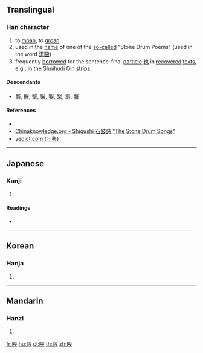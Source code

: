 ==Translingual==

===Han character===
{{Han char|rn=79|rad=殳|as=07|sn=11|four=|canj=SKHNE,XSKHN|ids=⿰医殳}}

# to [[moan]], to [[groan]]
# used in the [[name]] of one of the [[so-called]] "Stone Drum Poems" (used in the word [[汧殹]])
# frequently [[borrow]]ed for the sentence-final [[particle]] [[也]] in [[recover]]ed [[text]]s, e.g., in the Shuihudi Qin [[strip]]s.

====Descendants====
* [[翳]], [[醫]], [[㙠]], [[繄]], [[嫛]], [[黳]], [[㿄]], [[鷖]]

====References====
* {{Han ref|kx=0585.070|dkj=16634|dj=0978.010|hdz=32159.090|uh=6BB9|ud=27577}}
* [http://www.chinaknowledge.org/Literature/Poetry/shigushi.html Chinaknowledge.org - Shigushi 石鼓詩 "The Stone Drum Songs"]
*[http://yedict.com/htm/6B/6BB9.htm yedict.com (叶典)]

----

==Japanese==

===Kanji===
{{ja-kanji|grade=|rs=殳07}}

# {{defn|lang=ja|sort=殳07}}

====Readings====
* {{ja-readings|on=[[えい]] (ei)|kun=[[うちあたるこえ]] (uchiatarukoe), [[みにくいすがた]] (minikuisugata)}}

----

==Korean==

===Hanja===
{{ko-hanja|hangeul=예|eumhun=|rv=ye|mr=ye|y=yey}}

# {{defn|lang=ko|sort=殳07}}

----

==Mandarin==

===Hanzi===
{{cmn-hanzi|pin=[[yì]] ([[yi4]])|wg=i<sup>4</sup>}}

# {{defn|lang=cmn|sort=殳07}}

[[fr:殹]]
[[hu:殹]]
[[pl:殹]]
[[th:殹]]
[[zh:殹]]